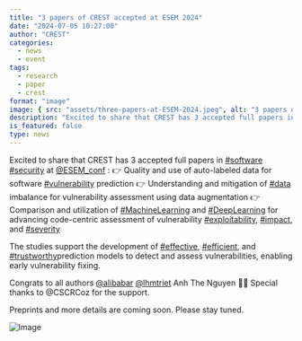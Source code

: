 ```yaml
---
title: "3 papers of CREST accepted at ESEM 2024"
date: "2024-07-05 10:27:00"
author: "CREST"
categories:
  - news
  - event
tags:
  - research
  - paper
  - crest
format: "image"
image: { src: "assets/three-papers-at-ESEM-2024.jpeg", alt: "3 papers of CREST accepted at ESEM 2024" }
description: "Excited to share that CREST has 3 accepted full papers in ESEM 2024!"
is_featured: false
type: news
---
```


Excited to share that CREST has 3 accepted full papers in [#software](https://x.com/hashtag/software?src=hashtag_click) [#security](https://x.com/hashtag/security?src=hashtag_click) at 
[@ESEM_conf](https://x.com/ESEM_conf) :
👉 Quality and use of auto-labeled data for software [#vulnerability](https://x.com/hashtag/vulnerability?src=hashtag_click) prediction
👉 Understanding and mitigation of [#data](https://x.com/hashtag/data?src=hashtag_click) imbalance for vulnerability assessment using data augmentation
👉 Comparison and utilization of [#MachineLearning](https://x.com/hashtag/MachineLearning?src=hashtag_click) and [#DeepLearning](https://x.com/hashtag/DeepLearning?src=hashtag_click) for advancing code-centric assessment of vulnerability [#exploitability](https://x.com/hashtag/exploitability?src=hashtag_click), [#impact](https://x.com/hashtag/impact?src=hashtag_click), and [#severity](https://x.com/hashtag/severity?src=hashtag_click)

The studies support the development of [#effective](https://x.com/hashtag/effective?src=hashtag_click), [#efficient](https://x.com/hashtag/efficient?src=hashtag_click), and [#trustworthy](https://x.com/hashtag/trustworthy?src=hashtag_click)prediction models to detect and assess vulnerabilities, enabling early vulnerability fixing.

Congrats to all authors [@alibabar](https://x.com/alibabar) [@lhmtriet](https://x.com/lhmtriet) Anh The Nguyen 🎉🥳 Special thanks to @CSCRCoz for the support.

Preprints and more details are coming soon. Please stay tuned.

![Image](assets/three-papers-at-ESEM-2024.jpeg "3 papers of CREST accepted at ESEM 2024")